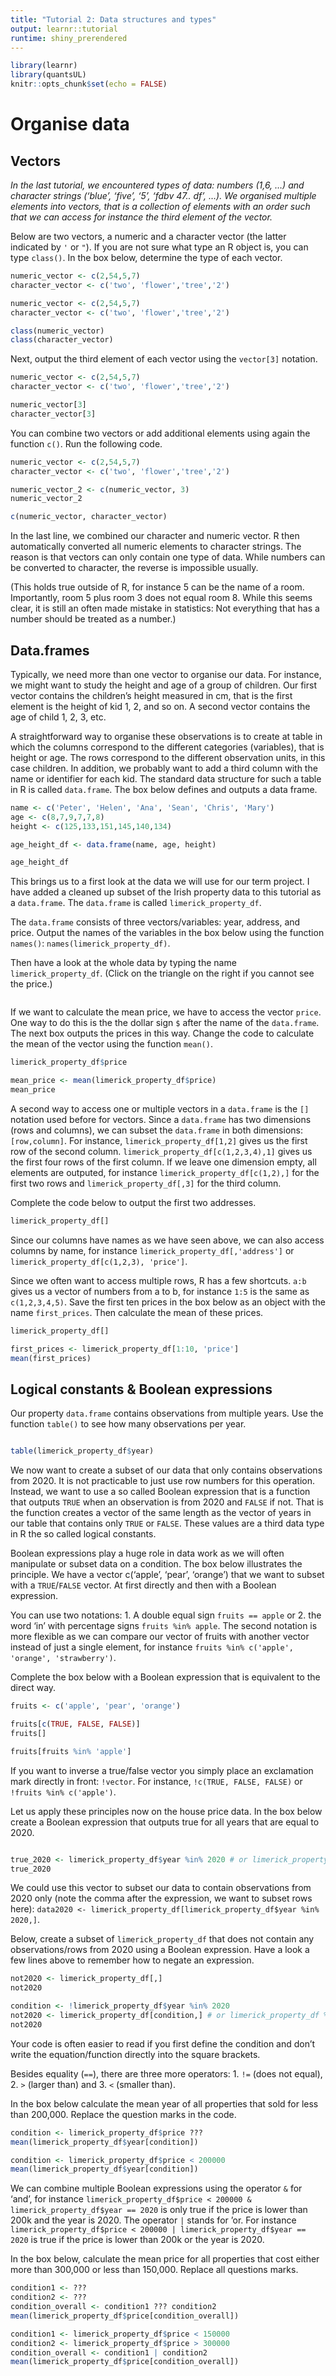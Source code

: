 ```yaml
---
title: "Tutorial 2: Data structures and types"
output: learnr::tutorial
runtime: shiny_prerendered
---
```


```r
library(learnr)
library(quantsUL)
knitr::opts_chunk$set(echo = FALSE)
```


#  Organise data

## Vectors

*In the last tutorial, we encountered types of data: numbers (1,6, ...) and character strings ('blue', 'five', '5', 'fdbv 47.. df', ...). We organised multiple elements into vectors, that is a collection of elements with an order such that we can access for instance the third element of the vector.*

Below are two vectors, a numeric and  a character vector (the latter indicated by `'` or `"`). If you are not sure what type an R object is, you can type `class()`. In the box below, determine the type of each vector.

```r

numeric_vector <- c(2,54,5,7)
character_vector <- c('two', 'flower','tree','2')

```


```r
numeric_vector <- c(2,54,5,7)
character_vector <- c('two', 'flower','tree','2')

class(numeric_vector)
class(character_vector)
```

Next, output the third element of each vector using the `vector[3]` notation.

```r

numeric_vector <- c(2,54,5,7)
character_vector <- c('two', 'flower','tree','2')

```


```r

numeric_vector[3]
character_vector[3]
```


You can combine two vectors or add additional elements using again the function `c()`. Run the following code.

```r

numeric_vector <- c(2,54,5,7)
character_vector <- c('two', 'flower','tree','2')

numeric_vector_2 <- c(numeric_vector, 3)
numeric_vector_2

c(numeric_vector, character_vector)
```

In the last line, we combined our character and numeric vector. R then automatically converted all numeric elements to character strings. The reason is that vectors can only contain one type of data. While numbers can be converted to character, the reverse is impossible usually. 

(This holds true outside of R, for instance 5 can be the name of a room. Importantly, room 5 plus room 3 does not equal room 8. While this seems clear, it is still an often made mistake in statistics: Not everything that has a number should be treated as a number.)



## Data.frames

Typically, we need more than one vector to organise our data. For instance, we might want to study the height and age of a group of children. Our first vector contains the children's height measured in cm, that is the first element is the height of kid 1, 2, and so on. A second vector contains the age of child 1, 2, 3, etc. 

A straightforward way to organise these observations is to create at table in which the columns correspond to the different categories (variables), that is height or age. The rows correspond to the different observation units, in this case children. In addition, we probably want to add a third column with the name or identifier for each kid. The standard data structure for such a table in R is called `data.frame`. The box below defines and outputs a data frame.


```r

name <- c('Peter', 'Helen', 'Ana', 'Sean', 'Chris', 'Mary')
age <- c(8,7,9,7,7,8)
height <- c(125,133,151,145,140,134)

age_height_df <- data.frame(name, age, height)

age_height_df
```

This brings us to a first look at the data we will use for our term project. I have added a cleaned up subset of the Irish property data to this tutorial as a `data.frame`. The `data.frame` is called `limerick_property_df`. 

The `data.frame` consists of three vectors/variables: year, address, and price. Output the names of the variables in the box below using the function `names()`: `names(limerick_property_df)`.

Then have a look at the whole data by typing the name `limerick_property_df`. (Click on the triangle on the right if you cannot see the price.) 

```r


```

If we want to calculate the mean price, we have to access the vector `price`. One way to do this is the the dollar sign `$` after the name of the `data.frame`. The next box outputs the prices in this way. Change the code to calculate the mean of the vector using the function `mean()`.

```r
limerick_property_df$price

```

```r
mean_price <- mean(limerick_property_df$price)
mean_price
```

A second way to access one or multiple vectors in a `data.frame` is the `[]` notation used before for vectors. Since a `data.frame` has two dimensions (rows and columns), we can subset the `data.frame` in both dimensions: `[row,column]`. For instance, `limerick_property_df[1,2]` gives us the first row of the second column. `limerick_property_df[c(1,2,3,4),1]` gives us the first four rows of the first column. If we leave one dimension empty, all elements are outputed, for instance `limerick_property_df[c(1,2),]` for the first two rows and `limerick_property_df[,3]` for the third column.

Complete the code below to output the first two addresses.

```r
limerick_property_df[]

```

Since our columns have names as we have seen above, we can also access columns by name, for instance `limerick_property_df[,'address']` or `limerick_property_df[c(1,2,3), 'price']`. 

Since we often want to access multiple rows, R has a few shortcuts. `a:b` gives us a vector of numbers from a to b, for instance `1:5` is the same as `c(1,2,3,4,5)`. Save the first ten prices in the box below as an object with the name `first_prices`. Then calculate the mean of these prices.

```r
limerick_property_df[]

```

```r
first_prices <- limerick_property_df[1:10, 'price']
mean(first_prices)

```

## Logical constants & Boolean expressions

Our property `data.frame` contains observations from multiple years. Use the function `table()` to see how many observations per year.

```r


```

```r
table(limerick_property_df$year)

```

We now want to create a subset of our data that only contains observations from 2020. It is not practicable to just use row numbers for this operation. Instead, we want to use a so called Boolean expression that is a function that outputs `TRUE` when an observation is from 2020 and `FALSE` if not. That is the function creates a vector of the same length as the vector of years in our table that contains only `TRUE` or `FALSE`. These values are a third data type in R the so called logical constants.

Boolean expressions play a huge role in data work as we will often manipulate or subset data on a condition. The box below illustrates the principle. We have a vector c('apple', 'pear', 'orange') that we want to subset with a `TRUE`/`FALSE` vector. At first directly and then with a Boolean expression. 

You can use two notations: 1. A double equal sign `fruits == apple` or 2. the word 'in' with percentage signs `fruits %in% apple`. The second notation is more flexible as we can compare our vector of fruits with another vector instead of just a single element, for instance `fruits %in% c('apple', 'orange', 'strawberry')`.

Complete the box below with a Boolean expression that is equivalent to the direct way.

```r
fruits <- c('apple', 'pear', 'orange')

fruits[c(TRUE, FALSE, FALSE)]
fruits[]

```

```r
fruits[fruits %in% 'apple']

```

If you want to inverse a true/false vector you simply place an exclamation mark directly in front: `!vector`. For instance, `!c(TRUE, FALSE, FALSE)` or `!fruits %in% c('apple')`.

Let us apply these principles now on the house price data. In the box below create a Boolean expression that outputs true for all years that are equal to 2020. 

```r


```

```r
true_2020 <- limerick_property_df$year %in% 2020 # or limerick_property_df$year == 2020
true_2020
```

We could use this vector to subset our data to contain observations from 2020 only (note the comma after the expression, we want to subset rows here): `data2020 <- limerick_property_df[limerick_property_df$year %in% 2020,]`.

Below, create a subset of `limerick_property_df` that does not contain any observations/rows from 2020 using a Boolean expression. Have a look a few lines above to remember how to negate an expression. 

```r
not2020 <- limerick_property_df[,]
not2020
```

```r
condition <- !limerick_property_df$year %in% 2020
not2020 <- limerick_property_df[condition,] # or limerick_property_df %in% c(2018, 2019, 2021, 2022)
not2020
```

Your code is often easier to read if you first define the condition and don't write the equation/function directly into the square brackets.

Besides equality (`==`), there are three more operators: 1. `!=` (does not equal), 2. `>` (larger than) and 3. `<` (smaller than).

In the box below calculate the mean year of all properties that sold for less than 200,000. Replace the question marks in the code.

```r
condition <- limerick_property_df$price ???
mean(limerick_property_df$year[condition])

```

```r
condition <- limerick_property_df$price < 200000
mean(limerick_property_df$year[condition])
```

We can combine multiple Boolean expressions using the operator `&` for 'and', for instance `limerick_property_df$price < 200000 & limerick_property_df$year == 2020` is only true if the price is lower than 200k and the year is 2020. The operator `|` stands for 'or. For instance `limerick_property_df$price < 200000 | limerick_property_df$year == 2020` is true if the price is lower than 200k or the year is 2020.

In the box below, calculate the mean price for all properties that cost either more than 300,000 or less than 150,000. Replace all questions marks.

```r
condition1 <- ???
condition2 <- ???
condition_overall <- condition1 ??? condition2
mean(limerick_property_df$price[condition_overall])

```

```r
condition1 <- limerick_property_df$price < 150000 
condition2 <- limerick_property_df$price > 300000
condition_overall <- condition1 | condition2
mean(limerick_property_df$price[condition_overall])

```

